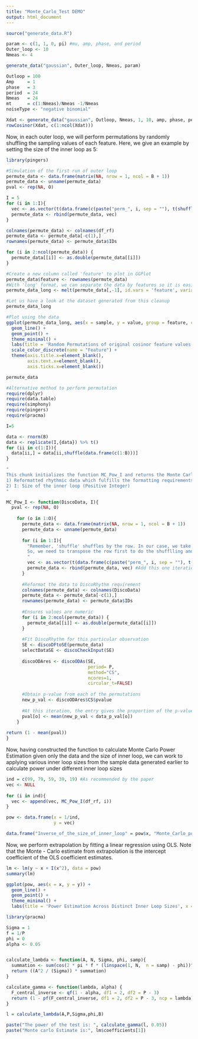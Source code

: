 ```yaml
---
title: "Monte_Carlo_Test DEMO"
output: html_document
---
```


```r
source("generate_data.R")
```

```r
param <- c(1, 1, 0, pi) #mu, amp, phase, and period
Outer_loop <- 10
Nmeas <- 4

generate_data("gaussian", Outer_loop, Nmeas, param)
```

```r
Outloop = 100
Amp     = 1
phase   = 3
period  = 24
Nmeas   = 24
mt      = c(1:Nmeas)/Nmeas -1/Nmeas
noiseType <- "negative binomial"

Xdat <- generate_data("gaussian", Outloop, Nmeas, 1, 10, amp, phase, period)
rowCosinor(Xdat, c(1:ncol(Xdat)))
```

Now, in each outer loop, we will perform permutations by randomly shuffling the sampling values of each feature. Here, we give an example by setting the size of the inner loop as 5: 

```r
library(pingers)

#Simulation of the first run of outer loop
permute_data <- data.frame(matrix(NA, nrow = 1, ncol = B + 1))
permute_data <- unname(permute_data)
pval <- rep(NA, O)

I = 5
for (i in 1:I){
  vec <- as.vector(t(data.frame(c(paste("perm_", i, sep = ""), t(shuffle(t(df_rf[1,1:B + 1])))))))
  permute_data <- rbind(permute_data, vec)
}

colnames(permute_data) <- colnames(df_rf)
permute_data <- permute_data[-c(1),]
rownames(permute_data) <- permute_data$IDs

for (i in 2:ncol(permute_data)) {
  permute_data[[i]] <- as.double(permute_data[[i]])
}

#Create a new column called 'feature' to plot in GGPlot
permute_data$feature <- rownames(permute_data)
#With 'long' format, we can separate the data by features so it is easier to see with GGPlot
permute_data_long <- melt(permute_data[,-1], id.vars = 'feature', variable.name = 'sample', value.name = 'value')

#Let us have a look at the dataset generated from this cleanup
permute_data_long

#Plot using the data
ggplot(permute_data_long, aes(x = sample, y = value, group = feature, color = feature)) +
  geom_line() + 
  geom_point() +
  theme_minimal() +
  labs(title = 'Random Permutations of original cosinor feature values', x = 'Sample Number (Time)', y = 'Value') +
  scale_color_discrete(name = "Feature") +
  theme(axis.title.x=element_blank(),
        axis.text.x=element_blank(),
        axis.ticks.x=element_blank())

permute_data
```

```r
#Alternative method to perform permutation
require(dplyr)
require(data.table)
require(simphony)
require(pingers)
require(pracma)

I=5

data <- rnorm(B)
data <- replicate(I,{data}) %>% t()
for (ii in c(1:I)){
  data[ii,] = data[ii,shuffle(data.frame(c(1:B)))]
}
```


```r
"
This chunk initializes the function MC_Pow_I and returns the Monte Carlo Power Estimation given:
1) Reformatted rhythmic data which fulfills the formatting requirements for DiscoRhythm (Denoted as DiscoData)
2) I: Size of the inner loop (Positive Integer)
"

MC_Pow_I <- function(DiscoData, I){
  pval <- rep(NA, O)
  
    for (o in 1:O){
      permute_data <- data.frame(matrix(NA, nrow = 1, ncol = B + 1))
      permute_data <- unname(permute_data)
      
      for (i in 1:I){
        "Remember, 'shuffle' shuffles by the row. In our case, we take one row at a time
        So, we need to transpose the row first to do the shufflling and transpose back to get the permuted value.
        "
        vec <- as.vector(t(data.frame(c(paste("perm_", i, sep = ""), t(shuffle(t(DiscoData[o, 1:B+1])))))))
        permute_data <- rbind(permute_data, vec) #Add this one iteration of permutation
      }
      
      #Reformat the data to DiscoRhythm requirement
      colnames(permute_data) <- colnames(DiscoData)
      permute_data <- permute_data[-c(1),]
      rownames(permute_data) <- permute_data$IDs
      
      #Ensures values are numeric
      for (i in 2:ncol(permute_data)) {
        permute_data[[i]] <- as.double(permute_data[[i]])
      }
      
      #Fit DiscoRhythm for this particular observation
      SE <- discoDFtoSE(permute_data)
      selectDataSE <- discoCheckInput(SE)
      
      discoODAres <- discoODAs(SE,
                               period= P,
                               method="CS",
                               ncores=1,
                               circular_t=FALSE)
      
      #Obtain p-value from each of the permutations
      new_p_val <- discoODAres$CS$pvalue
      
      #At this iteration, the entry gives the proportion of the p-value which is smaller than the current p-value
      pval[o] <- mean(new_p_val < data_p_val[o])
    }
  
return (1 - mean(pval))
}
```
Now, having constructed the function to calculate Monte Carlo Power Estimation given only the data and the size of inner loop, we can work to applying various inner loop sizes from the sample data generated earlier to calculate power under different inner loop sizes

```r
ind = c(99, 79, 59, 39, 19) #As recommended by the paper
vec <- NULL
  
for (i in ind){
  vec <- append(vec, MC_Pow_I(df_rf, i))
}

pow <- data.frame(x = 1/ind,
                  y = vec)
```

```r
data.frame("Inverse_of_the_size_of_inner_loop" = pow$x, "Monte_Carlo_power_estimate" = pow$y)
```
Now, we perform extrapolation by fitting a linear regression using OLS. Note that the Monte - Carlo estimate from extrapolation is the intercept coefficient of the OLS coefficient estimates.

```r
lm <- lm(y ~ x + I(x^2), data = pow)
summary(lm)

ggplot(pow, aes(x = x, y = y)) +
  geom_line() + 
  geom_point() +
  theme_minimal() +
  labs(title = 'Power Estimation Across Distinct Inner Loop Sizes', x = '1 / (Size of Inner Loop)', y = 'Power Estimate')
```

```r
library(pracma)

Sigma = 1
f = 1/P
phi = 0
alpha <- 0.05


calculate_lambda <- function(A, N, Sigma, phi, samp){
  summation <- sum(cos(2 * pi * f * (linspace(1, N,  n = samp) - phi))^2)
  return ((A^2 / (Sigma)) * summation)
}

calculate_gamma <- function(lambda, alpha) {
  F_central_inverse <- qf(1 - alpha, df1 = 2, df2 = P - 3)
  return (1 - pf(F_central_inverse, df1 = 2, df2 = P - 3, ncp = lambda))
}

l = calculate_lambda(A,P,Sigma,phi,B)

paste("The power of the test is: ", calculate_gamma(l, 0.05))
paste("Monte carlo Estimate is:", lm$coefficients[1])
```